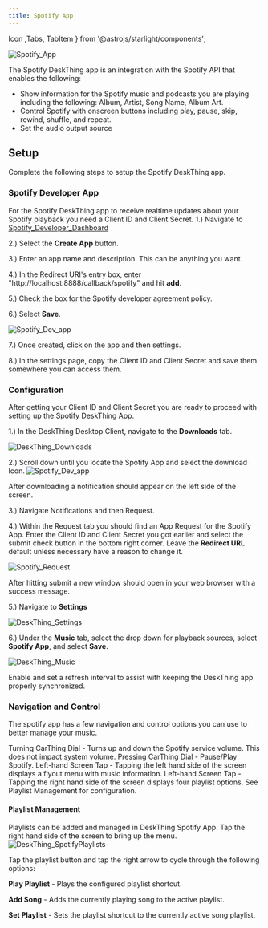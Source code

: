 ```yaml
---
title: Spotify App
---
```

Icon ,Tabs, TabItem } from '@astrojs/starlight/components';

![Spotify_App](/src/assets/docs/DeskThing_SpotifyApp.jpg)

The Spotify DeskThing app is an integration with the Spotify API that enables the following:
- Show information for the Spotify music and podcasts you are playing including the following: Album, Artist, Song Name, Album Art.
- Control Spotify with onscreen buttons including play, pause, skip, rewind, shuffle, and repeat.
- Set the audio output source

## Setup
Complete the following steps to setup the Spotify DeskThing app.
### Spotify Developer App
For the Spotify DeskThing app to receive realtime updates about your Spotify playback you need a Client ID and Client Secret.
1.) Navigate to [Spotify_Developer_Dashboard](https://developer.spotify.com/dashboard)

2.) Select the **Create App** button.

3.) Enter an app name and description. This can be anything you want.

4.) In the Redirect URI's entry box, enter "http://localhost:8888/callback/spotify" and hit **add**.

5.) Check the box for the Spotify developer agreement policy.

6.) Select **Save**.

![Spotify_Dev_app](/src/assets/docs/Spotify_Dev_App.png)

7.) Once created, click on the app and then settings.

8.) In the settings page, copy the Client ID and Client Secret and save them somewhere you can access them.

### Configuration
After getting your Client ID and Client Secret you are ready to proceed with setting up the Spotify DeskThing App.

1.) In the DeskThing Desktop Client, navigate to the **Downloads** tab.

![DeskThing_Downloads](/src/assets/docs/DeskThing_Downloads.png)

2.) Scroll down until you locate the Spotify App and select the download Icon. 
![Spotify_Dev_app](/src/assets/docs/Download_App.png)

<Aside type='note'>After downloading a notification should appear on the left side of the screen. </Aside>

3.) Navigate Notifications and then Request.

4.) Within the Request tab you should find an App Request for the Spotify App. 
Enter the Client ID and Client Secret you got earlier 
and select the submit check button in the bottom right corner. Leave the **Redirect URL** default unless necessary
have a reason to change it.

![Spotify_Request](/src/assets/docs/Spotify_Request.png)

<Aside type='note'>After hitting submit a new window should open in your web browser with a success message.</Aside>

5.) Navigate to **Settings**

![DeskThing_Settings](/src/assets/docs/DeskThing_Settings.png)

6.) Under the **Music** tab, select the drop down for playback sources, select **Spotify App**, and select **Save**.

![DeskThing_Music](/src/assets/docs/DeskThing_Music.png)

<Aside type='note'>Enable and set a refresh interval to assist with keeping the DeskThing app properly synchronized.</Aside>

### Navigation and Control

The spotify app has a few navigation and control options you can use to better manage your music.

Turning CarThing Dial - Turns up and down the Spotify service volume. This does not impact system volume. 
Pressing CarThing Dial - Pause/Play Spotify.
Left-hand Screen Tap - Tapping the left hand side of the screen displays a flyout menu with music information.
Left-hand Screen Tap - Tapping the right hand side of the screen displays four playlist options. See Playlist Management for configuration.

#### Playlist Management

Playlists can be added and managed in DeskThing Spotify App. Tap the right hand side of the screen to bring up the menu.
![DeskThing_SpotifyPlaylists](/src/assets/docs/DeskThing_SpotifyPlaylists.png)

Tap the playlist button and tap the right arrow to cycle through the following options:

**Play Playlist** - Plays the configured playlist shortcut.

**Add Song** - Adds the currently playing song to the active playlist.

**Set Playlist** - Sets the playlist shortcut to the currently active song playlist.




